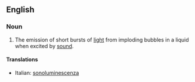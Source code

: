 ==English==

===Noun===
{{wikipedia}}
{{en-noun|-}}

#{{physics}} The emission of short bursts of [[light]] from imploding bubbles in a liquid when excited by [[sound]].

====Translations====
{{top}}
*Italian: [[sonoluminescenza]] {{f}}
{{mid}}

{{bottom}}